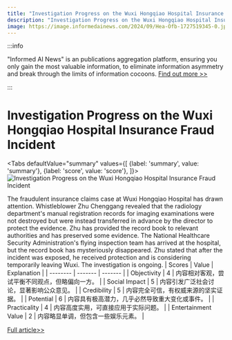 ```yaml
---
title: "Investigation Progress on the Wuxi Hongqiao Hospital Insurance Fraud Incident"
description: "Investigation Progress on the Wuxi Hongqiao Hospital Insurance Fraud Incident"
image: https://image.informedainews.com/2024/09/Hea-Ofb-1727519345-0.jpg
---
```



:::info

"Informed AI News" is an publications aggregation platform, ensuring you only gain the most valuable information, to eliminate information asymmetry and break through the limits of information cocoons.  [Find out more >>](/)

:::

# Investigation Progress on the Wuxi Hongqiao Hospital Insurance Fraud Incident


<Tabs
	defaultValue="summary"
	values={[
	{label: 'summary', value: 'summary'},
	{label: 'score', value: 'score'},
]}>
<TabItem value="summary">
<img
  src="https://image.informedainews.com/2024/09/Hea-Ofb-1727519345-0.jpg"
  alt="Investigation Progress on the Wuxi Hongqiao Hospital Insurance Fraud Incident"
/>



The fraudulent insurance claims case at Wuxi Hongqiao Hospital has drawn attention. Whistleblower Zhu Chenggang revealed that the radiology department's manual registration records for imaging examinations were not destroyed but were instead transferred in advance by the director to protect the evidence. Zhu has provided the record book to relevant authorities and has preserved some evidence. The National Healthcare Security Administration's flying inspection team has arrived at the hospital, but the record book has mysteriously disappeared. Zhu stated that after the incident was exposed, he received protection and is considering temporarily leaving Wuxi. The investigation is ongoing.
</TabItem>
<TabItem value="score">
	| Scores     | Value   | Explanation |
	| -------- | ------- | ------- |
	| Objectivity  | 4    | 内容相对客观，尝试平衡不同观点，但略偏向一方。    |
	| Social Impact | 5     | 内容引发广泛社会讨论，显著影响公众意见。    |
	| Credibility    | 5    | 内容完全可信，有权威来源的坚实证据。    |
	| Potential    | 6    | 内容具有极高潜力，几乎必然导致重大变化或事件。    |
	| Practicality    | 4    | 内容高度实用，可直接应用于实际问题。    |
	| Entertainment Value    | 2    | 内容略显单调，但包含一些娱乐元素。    |
</TabItem>
</Tabs>

[Full article>>](https://www.thepaper.cn/newsDetail_forward_28888375)
